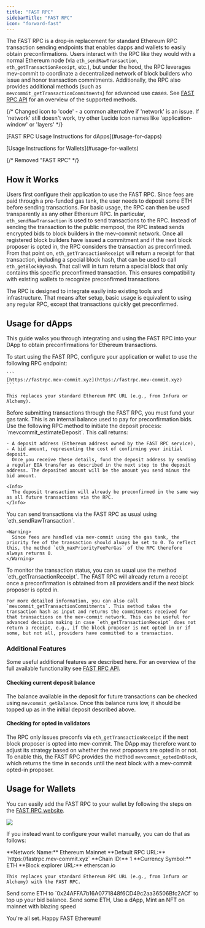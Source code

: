 ```yaml
---
title: "FAST RPC"
sidebarTitle: "FAST RPC"
icon: "forward-fast"
---
```

The FAST RPC is a drop-in replacement for standard Ethereum RPC transaction sending endpoints that enables dapps and wallets to easily obtain preconfirmations. Users interact with the RPC like they would with a normal Ethereum node (via `eth_sendRawTransaction`, `eth_getTransactionReceipt`, etc.), but under the hood, the RPC leverages mev-commit to coordinate a decentralized network of block builders who issue and honor transaction commitments. Additionally, the RPC also provides additional methods (such as `mevcommit_getTransactionCommitments`) for advanced use cases. See [FAST RPC API](/v1.1.0/developers/fast-rpc-api) for an overview of the supported methods.

<Columns cols={2}>
  <Card title="For dApps" icon="code"> {/* Changed icon to 'code' - a common alternative if 'network' is an issue. If 'network' still doesn't work, try other Lucide icon names like 'application-window' or 'layers' */}
    <p><span style={{ textDecoration: 'underline' }}>[FAST RPC Usage Instructions for dApps](#usage-for-dapps)</span></p>
  </Card>
  <Card title="For Wallets" icon="wallet">
    <p><span style={{ textDecoration: 'underline' }}>[Usage Instructions for Wallets](#usage-for-wallets)</span></p> {/* Removed "FAST RPC" */}
  </Card>
</Columns>

## How it Works

Users first configure their application to use the FAST RPC. Since fees are paid through a pre-funded gas tank, the user needs to deposit some ETH before sending transactions. For basic usage, the RPC can then be used transparently as any other Ethereum RPC. In particular, `eth_sendRawTransaction` is used to send transactions to the RPC. Instead of sending the transaction to the public mempool, the RPC instead sends encrypted bids to block builders in the mev-commit network. Once all registered block builders have issued a commitment and if the next block proposer is opted in, the RPC considers the transaction as preconfirmed. From that point on, `eth_getTransactionReceipt` will return a receipt for that transaction, including a special block hash, that can be used to call `eth_getBlockByHash`. That call will in turn return a special block that only contains this specific preconfirmed transaction. This ensures compatibility with existing wallets to recognize preconfirmed transactions.

The RPC is designed to integrate easily into existing tools and infrastructure. That means after setup, basic usage is equivalent to using any regular RPC, except that transactions quickly get preconfirmed.

## Usage for dApps
This guide walks you through integrating and using the FAST RPC into your DApp to obtain preconfirmations for Ethereum transactions.

<Steps>
  <Step title="Point your application to the FAST RPC">
    To start using the FAST RPC, configure your application or wallet to use the following RPC endpoint:

    ```
    [https://fastrpc.mev-commit.xyz](https://fastrpc.mev-commit.xyz)
    ```

    This replaces your standard Ethereum RPC URL (e.g., from Infura or Alchemy).
  </Step>
  <Step title="Deposit funds in the gas tank">
    Before submitting transactions through the FAST RPC, you must fund your gas tank. This is an internal balance used to pay for preconfirmation bids. Use the following RPC method to initiate the deposit process: `mevcommit_estimateDeposit`. This call returns:

    - A deposit address (Ethereum address owned by the FAST RPC service),
    - A bid amount, representing the cost of confirming your initial deposit.
      Once you receive these details, fund the deposit address by sending a regular EOA transfer as described in the next step to the deposit address. The deposited amount will be the amount you send minus the bid amount.

    <Info>
      The deposit transaction will already be preconfirmed in the same way as all future transactions via the RPC.
    </Info>
  </Step>
  <Step title="Submit transactions">
    You can send transactions via the FAST RPC as usual using `eth_sendRawTransaction`.

    <Warning>
      Since fees are handled via mev-commit using the gas tank, the priority fee of the transaction should always be set to 0. To reflect this, the method `eth_maxPriorityFeePerGas` of the RPC therefore always returns 0.
    </Warning>
  </Step>
  <Step title="Monitor preconf status">
    To monitor the transaction status, you can as usual use the method `eth_getTransactionReceipt`. The FAST RPC will already return a receipt once a preconfirmation is obtained from all providers and if the next block proposer is opted in.

    For more detailed information, you can also call `mevcommit_getTransactionCommitments`. This method takes the transaction hash as input and returns the commitments received for that transactions on the mev-commit network. This can be useful for advanced decision making in case `eth_getTransactionReceipt` does not return a receipt, e.g., if the block proposer is not opted in or if some, but not all, providers have committed to a transaction.
  </Step>
</Steps>

### Additional Features
Some useful additional features are described here. For an overview of the full available functionality see [FAST RPC API](/v1.1.0/developers/fast-rpc-api).

#### Checking current deposit balance

The balance available in the deposit for future transactions can be checked using `mevcommit_getBalance`. Once this balance runs low, it should be topped up as in the initial deposit described above.

#### Checking for opted in validators

The RPC only issues preconfs via `eth_getTransactionReceipt` if the next block proposer is opted into mev-commit. The DApp may therefore want to adjust its strategy based on whether the next proposers are opted in or not. To enable this, the FAST RPC provides the method `mevcommit_optedInBlock`, which returns the time in seconds until the next block with a mev-commit opted-in proposer.

## Usage for Wallets

You can easily add the FAST RPC to your wallet by following the steps on the [FAST RPC website](https://www.mev-commit.xyz/fastrpc).

<Frame>
  <img src="/v1.1.0/images/fastrpcsite.png" />
</Frame>

If you instead want to configure your wallet manually, you can do that as follows:

<Steps>
  <Step title={`Go to your wallet's "Add Custom RPC" screen and add the following details:`}>
    **Network Name:** Ethereum Mainnet
    **Default RPC URL:** `https://fastrpc.mev-commit.xyz`
    **Chain ID:** 1
    **Currency Symbol:** ETH
    **Block explorer URL:** etherscan.io
    
    This replaces your standard Ethereum RPC URL (e.g., from Infura or Alchemy) with the FAST RPC.
  </Step>
  <Step title="Deposit funds in the gas tank">
    Send some ETH to `0x24AFFA7b16A0771848f6CD49c2aa36506Bfc2ACf` to top up your bid balance.
  </Step>
  <Step title="Make a transaction!">
    Send some ETH, Use a dApp, Mint an NFT on mainnet with blazing speed
  </Step>
</Steps>

You're all set. Happy FAST Ethereum!
